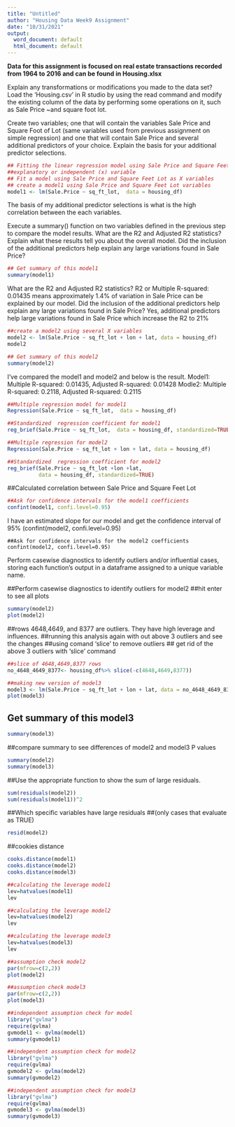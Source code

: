 ```yaml
---
title: "Untitled"
author: "Housing Data Week9 Assignment"
date: "10/31/2021"
output:
  word_document: default
  html_document: default
---
```


**Data for this assignment is focused on real estate transactions recorded from 1964 to 2016 and can be found in Housing.xlsx**

Explain any transformations or modifications you made to the data set?
Load the ‘Housing.csv’ in R studio by using the read command and modify the existing column of the data by performing some operations on it, such as Sale Price ~and square foot lot.

Create two variables; one that will contain the variables Sale Price and Square Foot of Lot (same variables used from previous assignment on simple regression) and one that will contain Sale Price and several additional predictors of your choice. Explain the basis for your additional predictor selections.
```r
## Fitting the linear regression model using Sale Price and Square Feet Lot as
##explanatory or independent (x) variable 
## Fit a model using Sale Price and Square Feet Lot as X variables
## create a model1 using Sale Price and Square Feet Lot variables 
model1 <- lm(Sale.Price ~ sq_ft_lot,  data = housing_df)
```
The basis of my additional predictor selections is what is the high correlation between the each variables.

Execute a summary() function on two variables defined in the previous step to compare the model results. What are the R2 and Adjusted R2 statistics? Explain what these results tell you about the overall model. Did the inclusion of the additional predictors help explain any large variations found in Sale Price?

```r
## Get summary of this model1 
summary(model1)
```
What are the R2 and Adjusted R2 statistics? R2 or Multiple R-squared:  0.01435 means approximately 1.4% of variation in Sale Price can be explained by our model. 
Did the inclusion of the additional predictors help explain any large variations found in Sale Price?
Yes, additional predictors help large variations found in Sale Price which increase the R2 to 21%


```r
##create a model2 using several X variables 
model2 <- lm(Sale.Price ~ sq_ft_lot + lon + lat, data = housing_df)
model2
```


```r
## Get summary of this model2 
summary(model2)
```
I’ve compared the model1 and model2 and below is the result. 
Model1: Multiple R-squared:  0.01435,	Adjusted R-squared:  0.01428
Modle2: Multiple R-squared:  0.2118,	Adjusted R-squared:  0.2115


```r
##Multiple regression model for model1 
Regression(Sale.Price ~ sq_ft_lot,  data = housing_df)
```
```r
##Standardized  regression coefficient for model1
reg_brief(Sale.Price ~ sq_ft_lot,  data = housing_df, standardized=TRUE)
```
```r
##Multiple regression for model2
Regression(Sale.Price ~ sq_ft_lot + lon + lat, data = housing_df)
```
```r
##Standardized  regression coefficient for model2
reg_brief(Sale.Price ~ sq_ft_lot +lon +lat,
          data = housing_df, standardized=TRUE)
```
##Calculated correlation between Sale Price and Square Feet Lot
```r
##Ask for confidence intervals for the model1 coefficients 
confint(model1, confi.level=0.95)
```
I have an estimated slope for our model and get the confidence interval of 95% (confint(model2, confi.level=0.95)
```
##Ask for confidence intervals for the model2 coefficients 
confint(model2, confi.level=0.95)
```
Perform casewise diagnostics to identify outliers and/or influential cases, storing each function's output in a dataframe assigned to a unique variable name.

##Perform casewise diagnostics to identify outliers for model2
##hit enter to see all plots 
```r
summary(model2)
plot(model2)
```
##rows 4648,4649, and 8377 are outliers. They have high leverage and influences.
##running this analysis again with out above 3 outliers and see the changes
##using comand 'slice' to remove outliers
## get rid of the above 3 outliers with 'slice' command 
```r
##slice of 4648,4649,8377 rows 
no_4648_4649_8377<- housing_df%>% slice(-c(4648,4649,8377))
```

```r
##making new version of model3
model3 <- lm(Sale.Price ~ sq_ft_lot + lon + lat, data = no_4648_4649_8377)
plot(model3)
```
## Get summary of this model3 
```r
summary(model3)
```
##compare summary to see differences of model2 and model3 P values
```r
summary(model2)
summary(model3)
```
##Use the appropriate function to show the sum of large residuals.
```r
sum(residuals(model2))
sum(residuals(model1))^2
```

##Which specific variables have large residuals 
##(only cases that evaluate as TRUE)
```r
resid(model2)
```

##cookies distance 
```r
cooks.distance(model1)
cooks.distance(model2)
cooks.distance(model3)
```

```r
##calculating the leverage model1
lev=hatvalues(model1)
lev
```

```r
##calculating the leverage model2
lev=hatvalues(model2)
lev
```

```r
##calculating the leverage model3
lev=hatvalues(model3)
lev
```

```r
##assumption check model2 
par(mfrow=c(2,2))
plot(model2)
```

```r
##assumption check model3
par(mfrow=c(2,2))
plot(model3)
```

```r
##independent assumption check for model
library("gvlma")
require(gvlma)
gvmodel1 <- gvlma(model1)
summary(gvmodel1)
```

```r
##independent assumption check for model2 
library("gvlma")
require(gvlma)
gvmodel2 <- gvlma(model2)
summary(gvmodel2)
```

```r
##independent assumption check for model3
library("gvlma")
require(gvlma)
gvmodel3 <- gvlma(model3)
summary(gvmodel3)
```

